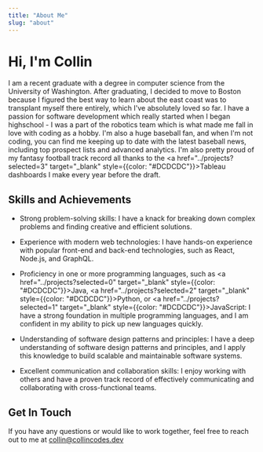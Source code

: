 ```yaml
---
title: "About Me"
slug: "about"
---
```


# Hi, I'm Collin

I am a recent graduate with a degree in computer science from the University of Washington. After graduating, I decided to move to Boston because I figured the best way to learn about the east coast was to transplant myself there entirely, which I've absolutely loved so far. I have a passion for software development which really started when I began highschool - I was a part of the robotics team which is what made me fall in love with coding as a hobby. I'm also a huge baseball fan, and when I'm not coding, you can find me keeping up to date with the latest baseball news, including top prospect lists and advanced analytics. I'm also pretty proud of my fantasy football track record all thanks to the <a href="../projects?selected=3" target="_blank"  style={{color: "#DCDCDC"}}>Tableau</a> dashboards I make every year before the draft.

## Skills and Achievements

- Strong problem-solving skills: I have a knack for breaking down complex problems and finding creative and efficient solutions.

- Experience with modern web technologies: I have hands-on experience with popular front-end and back-end technologies, such as React, Node.js, and GraphQL.

- Proficiency in one or more programming languages, such as <a href="../projects?selected=0" target="_blank"  style={{color: "#DCDCDC"}}>Java</a>, <a href="../projects?selected=2" target="_blank"  style={{color: "#DCDCDC"}}>Python</a>, or <a href="../projects?selected=1" target="_blank"  style={{color: "#DCDCDC"}}>JavaScript</a>: I have a strong foundation in multiple programming languages, and I am confident in my ability to pick up new languages quickly.

- Understanding of software design patterns and principles: I have a deep understanding of software design patterns and principles, and I apply this knowledge to build scalable and maintainable software systems.

- Excellent communication and collaboration skills: I enjoy working with others and have a proven track record of effectively communicating and collaborating with cross-functional teams.

## Get In Touch

If you have any questions or would like to work together, feel free to reach out to me at collin@collincodes.dev
 


